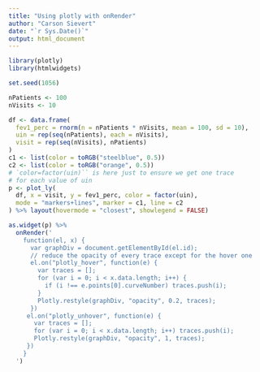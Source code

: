 ```yaml
---
title: "Using plotly with onRender"
author: "Carson Sievert"
date: "`r Sys.Date()`"
output: html_document
---
```


```r
library(plotly)
library(htmlwidgets)

set.seed(1056)

nPatients <- 100
nVisits <- 10

df <- data.frame(
  fev1_perc = rnorm(n = nPatients * nVisits, mean = 100, sd = 10),
  uin = rep(seq(nPatients), each = nVisits),
  visit = rep(seq(nVisits), nPatients)
)
c1 <- list(color = toRGB("steelblue", 0.5))
c2 <- list(color = toRGB("orange", 0.5))
# `color=factor(uin)`` is here just to ensure we get one trace
# for each value of uin
p <- plot_ly(
  df, x = visit, y = fev1_perc, color = factor(uin), 
  mode = "markers+lines", marker = c1, line = c2
) %>% layout(hovermode = "closest", showlegend = FALSE)

as.widget(p) %>%
  onRender('
    function(el, x) { 
      var graphDiv = document.getElementById(el.id);
      // reduce the opacity of every trace except for the hover one
      el.on("plotly_hover", function(e) { 
        var traces = [];
        for (var i = 0; i < x.data.length; i++) {
          if (i !== e.points[0].curveNumber) traces.push(i);
        }
        Plotly.restyle(graphDiv, "opacity", 0.2, traces);
      })
     el.on("plotly_unhover", function(e) { 
       var traces = [];
       for (var i = 0; i < x.data.length; i++) traces.push(i);
       Plotly.restyle(graphDiv, "opacity", 1, traces);
     })
    } 
  ')
```

